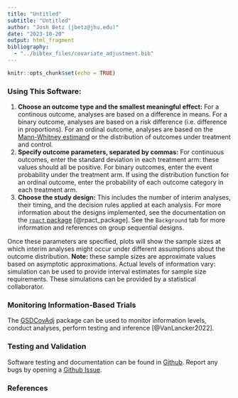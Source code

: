 ```yaml
---
title: "Untitled"
subtitle: "Untitled"
author: "Josh Betz (jbetz@jhu.edu)"
date: "2023-10-20"
output: html_fragment
bibliography:
  - "../bibtex_files/covariate_adjustment.bib"
---
```


```r
knitr::opts_chunk$set(echo = TRUE)
```

### Using This Software:

  1. **Choose an outcome type and the smallest meaningful effect:** For a continous outcome, analyses are based on a difference in means. For a binary outcome, analyses are based on a risk difference (i.e. difference in proportions). For an ordinal outcome, analyses are based on the [Mann-Whitney estimand](https://covariateadjustment.github.io/estimands.html#mann-whitney-m-w-estimand) or the distribution of outcomes under treatment and control.
  2. **Specify outcome parameters, separated by commas:** For continuous outcomes, enter the standard deviation in each treatment arm: these values should all be positive. For binary outcomes, enter the event probability under the treatment arm. If using the distribution function for an ordinal outcome, enter the probability of each outcome category in each treatment arm.
  3. **Choose the study design:** This includes the number of interim analyses, their timing, and the decision rules applied at each analysis. For more information about the designs implemented, see the documentation on the [`rpact` package](https://cran.r-project.org/web/packages/rpact/index.html) [@rpact_package]. See the `Background` tab for more information and references on group sequential designs.

Once these parameters are specified, plots will show the sample sizes at which interim analyses might occur under different assumptions about the outcome distribution. **Note:** these sample sizes are approximate values based on asymptotic approximations. Actual levels of information vary: simulation can be used to provide interval estimates for sample size requirements. These simulations can be provided by a statistical collaborator.




### Monitoring Information-Based Trials

The [GSDCovAdj](https://github.com/kelvlanc/GSDCovAdj) package can be used to monitor information levels, conduct analyses, perform testing and inference [@VanLancker2022]. 



### Testing and Validation

Software testing and documentation can be found in [Github](). Report any bugs by opening a [Github Issue](). 




### References

